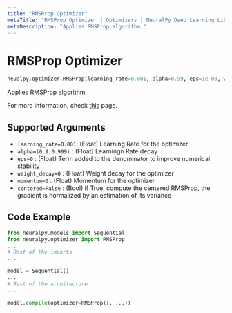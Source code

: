 ```yaml
---
title: "RMSProp Optimizer"
metaTitle: "RMSProp Optimizer | Optimizers | NeuralPy Deep Learning Library"
metaDescription: "Applies RMSProp algorithm."
---
```


# RMSProp Optimizer

```python
neualpy.optimizer.RMSProp(learning_rate=0.001, alpha=0.99, eps=1e-08, weight_decay=0.0, momentum=0.0, centered=False)
```

Applies RMSProp algorithm 

For more information, check [this](https://pytorch.org/docs/stable/optim.html#torch.optim.RMSprop) page.

## Supported Arguments

- `learning_rate=0.001`: (Float) Learning Rate for the optimizer
- `alpha=(0.9,0.999)` : (Float) Learningn Rate decay
- `eps=0` : (Float) Term added to the denominator to improve numerical stability
- `weight_decay=0` : (Float) Weight decay for the optimizer
- `momentum=0` : (Float) Momentum for the optimizer
- `centered=False` : (Bool) if True, compute the centered RMSProp, the gradient is normalized by an estimation of its variance

## Code Example

```python
from neuralpy.models import Sequential
from neuralpy.optimizer import RMSProp
...
# Rest of the imports
...

model = Sequential()
...
# Rest of the architecture
...

model.compile(optimizer=RMSProp(), ...))